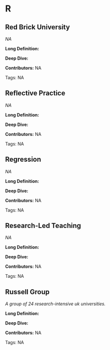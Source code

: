 #  R 
 
## Red Brick University

<dfn>NA</dfn>

**Long Definition:** 











**Deep Dive:** 



**Contributors:** NA

Tags: NA
 
## Reflective Practice

<dfn>NA</dfn>

**Long Definition:** 











**Deep Dive:** 



**Contributors:** NA

Tags: NA
 
## Regression

<dfn>NA</dfn>

**Long Definition:** 











**Deep Dive:** 



**Contributors:** NA

Tags: NA
 
## Research-Led Teaching

<dfn>NA</dfn>

**Long Definition:** 











**Deep Dive:** 



**Contributors:** NA

Tags: NA
 
## Russell Group

<dfn>A group of 24 research-intensive uk universities.</dfn>

**Long Definition:** 











**Deep Dive:** 



**Contributors:** NA

Tags: NA
